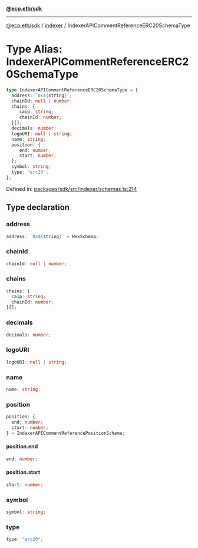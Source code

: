 [**@ecp.eth/sdk**](../../index.mdx)

***

[@ecp.eth/sdk](/sdk-reference/index.mdx) / [indexer](/sdk-reference/indexer/index.mdx) / IndexerAPICommentReferenceERC20SchemaType

# Type Alias: IndexerAPICommentReferenceERC20SchemaType

```ts
type IndexerAPICommentReferenceERC20SchemaType = {
  address: `0x${string}`;
  chainId: null | number;
  chains: {
     caip: string;
     chainId: number;
  }[];
  decimals: number;
  logoURI: null | string;
  name: string;
  position: {
     end: number;
     start: number;
  };
  symbol: string;
  type: "erc20";
};
```

Defined in: [packages/sdk/src/indexer/schemas.ts:214](https://github.com/ecp-eth/comments-monorepo/blob/main/packages/sdk/src/indexer/schemas.ts#L214)

## Type declaration

### address

```ts
address: `0x${string}` = HexSchema;
```

### chainId

```ts
chainId: null | number;
```

### chains

```ts
chains: {
  caip: string;
  chainId: number;
}[];
```

### decimals

```ts
decimals: number;
```

### logoURI

```ts
logoURI: null | string;
```

### name

```ts
name: string;
```

### position

```ts
position: {
  end: number;
  start: number;
} = IndexerAPICommentReferencePositionSchema;
```

#### position.end

```ts
end: number;
```

#### position.start

```ts
start: number;
```

### symbol

```ts
symbol: string;
```

### type

```ts
type: "erc20";
```
